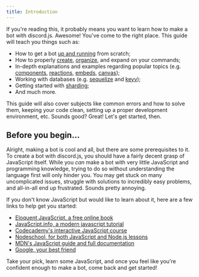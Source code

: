 ```yaml
---
title: Introduction
---
```



<GithubInfo owner="discordjs" repo="discord.js" />

If you're reading this, it probably means you want to learn how to make a bot with discord.js. Awesome! You've come to the right place.
This guide will teach you things such as:

- How to get a bot [up and running](./legacy/preparations/app-setup) from scratch;
- How to properly [create](./legacy/app-creation/project-setup), [organize](./legacy/app-creation/handling-commands), and expand on your commands;
- In-depth explanations and examples regarding popular topics (e.g. [components](./legacy/popular-topics/display-components), [reactions](./legacy/popular-topics/reactions), [embeds](./legacy/popular-topics/embeds), [canvas](./legacy/popular-topics/canvas));
- Working with databases (e.g. [sequelize](./legacy/sequelize/) and [keyv](./legacy/keyv/keyv));
- Getting started with [sharding](./legacy/sharding/);
- And much more.

This guide will also cover subjects like common errors and how to solve them, keeping your code clean, setting up a proper development environment, etc.
Sounds good? Great! Let's get started, then.

## Before you begin...

Alright, making a bot is cool and all, but there are some prerequisites to it. To create a bot with discord.js, you should have a fairly decent grasp of JavaScript itself.
While you _can_ make a bot with very little JavaScript and programming knowledge, trying to do so without understanding the language first will only hinder you. You may get stuck on many uncomplicated issues, struggle with solutions to incredibly easy problems, and all-in-all end up frustrated. Sounds pretty annoying.

If you don't know JavaScript but would like to learn about it, here are a few links to help get you started:

- [Eloquent JavaScript, a free online book](http://eloquentjavascript.net/)
- [JavaScript.info, a modern javascript tutorial](https://javascript.info/)
- [Codecademy's interactive JavaScript course](https://www.codecademy.com/learn/introduction-to-javascript)
- [Nodeschool, for both JavaScript and Node.js lessons](https://nodeschool.io/)
- [MDN's JavaScript guide and full documentation](https://developer.mozilla.org/docs/Web/JavaScript)
- [Google, your best friend](https://google.com)

Take your pick, learn some JavaScript, and once you feel like you're confident enough to make a bot, come back and get started!
